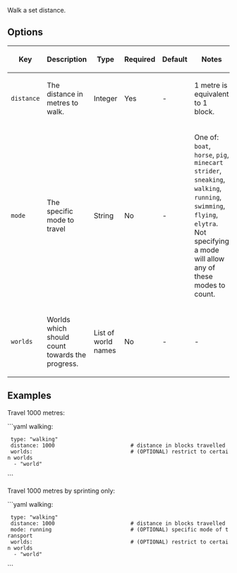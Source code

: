 Walk a set distance.

== Options ==
{|
|-
! Key
! Description
! Type
! Required
! Default
! Notes
|-
| <code>distance</code>
| The distance in metres to walk.
| Integer
| Yes
| -
| 1 metre is equivalent to 1 block.
|-
| <code>mode</code>
| The specific mode to travel
| String
| No
| -
| One of: <code>boat</code>, <code>horse</code>, <code>pig</code>, <code>minecart</code> <code>strider</code>, <code>sneaking</code>, <code>walking</code>, <code>running</code>, <code>swimming</code>, <code>flying</code>, <code>elytra</code>. Not specifying a mode will allow any of these modes to count.
|-
| <code>worlds</code>
| Worlds which should count towards the progress.
| List of world names
| No
| -
| -
|}

== Examples ==
Travel 1000 metres:

```yaml
walking:
  type: "walking"
  distance: 1000                        # distance in blocks travelled
  worlds:                               # (OPTIONAL) restrict to certain worlds
   - "world"
```

Travel 1000 metres by sprinting only:

```yaml
walking:
  type: "walking"
  distance: 1000                        # distance in blocks travelled
  mode: running                         # (OPTIONAL) specific mode of transport
  worlds:                               # (OPTIONAL) restrict to certain worlds
   - "world"
```


